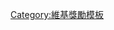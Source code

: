 {{Encourage|bgcolor=#FFFF99|stripecolor=#00CC00|stripe=2|title=體育特別貢獻|fontcolor=black}}<includeonly>[[Category:體育特別貢獻|{{PAGENAME}}]]</includeonly><noinclude>
[[Category:維基獎勵模板]]
</noinclude>